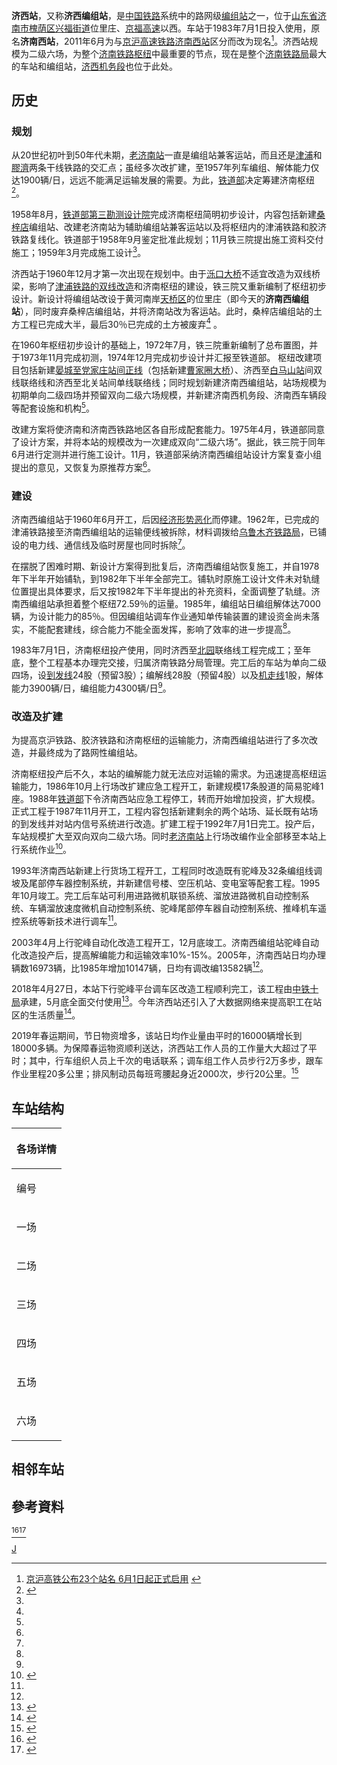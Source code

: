 {{distinguish|济南西站|鸡西站|绩溪县站}}
{{Infobox China railway station
|车站名称 = 济西站
|图片 = 201606 Z9 passes Jixi Station2.jpg
|图片介绍 = 列车通过济西站
|英文名称 = Jixi Railway Station
|车站代码 = 16196<ref>{{cite book|title=中华人民共和国铁路车站代码（GB/T 10302-2010）|publisher=中国标准出版社|year=2010|isbn=155066140495|ignore-isbn-error=true|pages=17}}</ref>
|电报码 = 
|拼音码 = 
|车站类型= 编组站
|built= 1960年
|opened = 1983年7月1日
|车站位置 = {{CHN}}[[山东省|山东省]][[济南市|济南市]][[槐荫区|槐荫区]][[兴福街道|兴福街道]]位里庄
|坐标 = {{coord|36.666304|N|116.856044|E|display=inline}}
|归属 = [[济南铁路局|济南铁路局]]
|使用状态= 使用中
|线路 = [[京沪铁路|京沪铁路]]（原[[津浦铁路#支线及联络线|津浦铁路桥党联络线]]）
|车站等级 =
|月台数目 = 
|侧式站台 = 
|岛式站台 = 
|站台面 = 	
|股道数目 = 
|正线 = 
|到发线 = 
|其它线 = 
|网站 = 
}}
'''济西站'''，又称'''济西编组站'''，是[[中国铁路|中国铁路]]系统中的路网级[[編組站|编组站]]之一，位于[[山东省|山东省]][[济南市|济南市]][[槐荫区|槐荫区]][[兴福街道|兴福街道]]位里庄、[[京福高速|京福高速]]以西。车站于1983年7月1日投入使用，原名'''济南西站'''，2011年6月为与[[京沪高速铁路|京沪高速铁路]][[济南西站|济南西站]]区分而改为现名<ref>[http://nf.nfdaily.cn/ynxx/content/2011-05/26/content_24623191.htm 京沪高铁公布23个站名 6月1日起正式启用] {{webarchive|url=https://web.archive.org/web/20110808153610/http://nf.nfdaily.cn/ynxx/content/2011-05/26/content_24623191.htm |date=2011-08-08 }}</ref>。济西站规模为二级六场，为整个[[济南铁路枢纽|济南铁路枢纽]]中最重要的节点，现在是整个[[济南铁路局|济南铁路局]]最大的车站和编组站，[[济西机务段|济西机务段]]也位于此处。

== 历史 ==
=== 规划 ===
{{See also|济南铁路枢纽|津浦铁路#双线工程}}
从20世纪初叶到50年代未期，[[津浦铁路济南车站旧址|老济南站]]一直是编组站兼客运站，而且还是[[津浦铁路|津浦]]和[[膠濟鐵路|膠濟]]两条干线铁路的交汇点；虽经多次改扩建，至1957年列车编组、解体能力仅达1900辆/日，远远不能满足运输发展的需要。为此，[[中华人民共和国铁道部|铁道部]]决定筹建济南枢纽<ref name=":0">{{Cite web|title=第一辑　济南枢纽|url=http://lib.sdsqw.cn/bin/mse.exe?seachword=&K=a&A=41&rec=55&run=13|work=山东省情资料库 铁路库|accessdate=2019-02-04|author=|date=|publisher=|archive-date=2019-01-17|archive-url=https://web.archive.org/web/20190117013430/http://lib.sdsqw.cn/bin/mse.exe?seachword=&K=a&A=41&rec=55&run=13|dead-url=no}}</ref>。

1958年8月，[[中国铁路设计集团有限公司|铁道部第三勘测设计院]]完成济南枢纽简明初步设计，内容包括新建[[桑梓店镇|桑梓店]]编组站、改建老济南站为辅助编组站兼客运站以及将枢纽内的津浦铁路和胶济铁路复线化。铁道部于1958年9月鉴定批准此规划；11月铁三院提出施工资料交付施工；1959年3月完成施工设计<ref name=":0"/>。

济西站于1960年12月才第一次出现在规划中。由于[[济南泺口黄河铁路大桥|泺口大桥]]不适宜改造为双线桥梁，影响了[[津浦铁路#双线工程|津浦铁路的双线改造]]和济南枢纽的建设，铁三院又重新编制了枢纽初步设计。新设计将编组站改设于黄河南岸[[天桥区|天桥区]]的位里庄（即今天的'''济南西编组站'''），同时废弃桑梓店编组站，并将济南站改为客运站。此时，桑梓店编组站的土方工程已完成大半，最后30％已完成的土方被废弃<ref name=":0" /> 。

在1960年枢纽初步设计的基础上，1972年7月，铁三院重新编制了总布置图，并于1973年11月完成初测，1974年12月完成初步设计并汇报至铁道部。
枢纽改建项目包括新建[[津浦铁路#济南新线|晏城至党家庄站间正线]]（包括新建[[曹家圈黄河铁路特大桥|曹家圈大桥]]）、济西至[[济南南站|白马山站]]间双线联络线和济西至北关站间单线联络线；同时规划新建济南西编组站，站场规模为初期单向二级四场并预留双向二级六场规模，并新建济南西机务段、济南西车辆段等配套设施和机构<ref name=":0" />。

改建方案将使济南和济南西铁路地区各自形成配套能力。1975年4月，铁道部同意了设计方案，并将本站的规模改为一次建成双向“二级六场”。据此，铁三院于同年6月进行定测并进行施工设计。11月，铁道部采纳济南西编组站设计方案复查小组提出的意见，又恢复为原推荐方案<ref name=":0" />。

=== 建设 ===
济南西编组站于1960年6月开工，后因[[三年困难时期|经济形势恶化]]而停建。1962年，已完成的津浦铁路接至济南西编组站的运输便线被拆除，材料调拨给[[中国铁路乌鲁木齐局集团有限公司|乌鲁木齐铁路局]]，已铺设的电力线、通信线及临时房屋也同时拆除<ref name=":0" />。

在摆脱了困难时期、新设计方案得到批复后，济南西编组站恢复施工，并自1978年下半年开始铺轨，到1982年下半年全部完工。铺轨时原施工设计文件未对轨缝位置提出具体要求，后又按1982年下半年提出的补充资料，全面调整了轨缝。济南西编组站承担着整个枢纽72.59％的运量。1985年，编组站日编组解体达7000辆，为设计能力的85％。但因编组站调车作业通知单传输装置的建设资金尚未落实，不能配套建线，综合能力不能全面发挥，影响了效率的进一步提高<ref name=":0" />。

1983年7月1日，济南枢纽投产使用，同时济西至[[北园站|北园]]联络线工程完成工；至年底，整个工程基本办理完交接，归属济南铁路分局管理。完工后的车站为单向二级四场，设[[到发线|到发线]]24股（预留3股）；编解线28股（预留4股）以及[[机走线|机走线]]1股，解体能力3900辆/日，编组能力4300辆/日<ref name=":0" />。

=== 改造及扩建 ===
为提高京沪铁路、胶济铁路和济南枢纽的运输能力，济南西编组站进行了多次改造，并最终成为了路网性编组站。

济南枢纽投产后不久，本站的编解能力就无法应对运输的需求。为迅速提高枢纽运输能力，1986年10月上行场改扩建应急工程开工，新建规模17条股道的简易驼峰1座。1988年[[中华人民共和国铁道部|铁道部]]下令济南西站应急工程停工，转而开始增加投资，扩大规模。正式工程于1987年11月开工，工程内容包括新建剩余的两个站场、延长既有站场的到发线并对站内信号系统进行改造。扩建工程于1992年7月1日完工。投产后，车站规模扩大至双向双向二级六场。同时[[津浦铁路济南车站旧址|老济南站]]上行场改编作业全部移至本站上行系统作业<ref name=":13">{{Cite web|url=http://lib.sdsqw.cn/bin/mse.exe?seachword=&K=g0&A=2&rec=23&run=13|title=第九节 济南枢纽|accessdate=2019-01-20|author=|date=|work=二轮山东省志 铁路志（1986-2005）|publisher=|archive-date=2020-03-30|archive-url=https://web.archive.org/web/20200330161206/http://lib.sdsqw.cn/bin/mse.exe?seachword=&K=g0&A=2&rec=23&run=13|dead-url=no}}</ref>。

1993年济南西站新建上行货场工程开工，工程同时改造既有驼峰及32条编组线调坡及尾部停车器控制系统，并新建信号楼、空压机站、变电室等配套工程。1995年10月竣工。完工后车站可利用进路微机联锁系统、溜放进路微机自动控制系统、车辆溜放速度微机自动控制系统、驼峰尾部停车器自动控制系统、推峰机车遥控系统等新技术进行调车<ref name=":13"/>。

2003年4月上行驼峰自动化改造工程开工，12月底竣工。济南西编组站驼峰自动化改造投产后，提高解编能力和运输效率10%-15%。2005年，济南西站日均办理辆数16973辆，比1985年增加10147辆，日均有调改编13582辆<ref name=":13"/>。

2018年4月27日，本站下行驼峰平台调车区改造工程顺利完工，该工程由[[中铁十局集团有限公司|中铁十局]]承建，5月底全面交付使用<ref>{{Cite web|title=济西站下行驼峰平台调车区改造工程完工，5月底使用|url=http://news.ifeng.com/a/20180428/57970389_0.shtml|work=news.ifeng.com|accessdate=2019-02-04|archive-date=2020-04-16|archive-url=https://web.archive.org/web/20200416195218/http://news.ifeng.com/a/20180428/57970389_0.shtml|dead-url=no}}</ref>。今年济西站还引入了大数据网络来提高职工在站区的生活质量<ref>{{Cite web|title=济西站构建大数据运营网络，打造智能化列车加工厂 - 云+社区 - 腾讯云|url=https://cloud.tencent.com/developer/article/1028924|work=cloud.tencent.com|accessdate=2019-02-04|archive-date=2020-04-16|archive-url=https://web.archive.org/web/20200416195430/https://cloud.tencent.com/developer/article/1028924|dead-url=no}}</ref>。

2019年春运期间，节日物资增多，该站日均作业量由平时的16000辆增长到18000多辆。为保障春运物资顺利送达，济西站工作人员的工作量大大超过了平时；其中，行车组织人员上千次的电话联系；调车组工作人员步行2万多步，跟车作业里程20多公里；排风制动员每班弯腰起身近2000次，步行20公里。<ref>{{Cite web|title=济西站每天18000辆列车 满载春节物资从这出发|url=https://k.sina.com.cn/article_2011075080_77de920802000fvpk.html|work=k.sina.com.cn|date=2019-01-30|accessdate=2019-02-04|last=齐鲁晚报|author=|publisher=|archive-date=2020-04-16|archive-url=https://web.archive.org/web/20200416195250/https://k.sina.com.cn/article_2011075080_77de920802000fvpk.html|dead-url=no}}</ref>

==车站结构==
{| class="wikitable sortable"
! colspan="3" |各场详情
|-
!编号
!类型
!股道数
|-
|一场
|下行到达场
|11
|-
|二场
|上行到达场
|13
|-
|三场
|下行到发场
|7
|-
|四场
|下行编解场
|32
|-
|五场
|上行编解场
|33
|-
|六场
|上行到发场
|7
|}

==相邻车站==
{{start rail box|[[File:China_Railways.svg|16px]] [[中国铁路|中国铁路]]}}
{{s-inop|[[桥南站|桥南站]]|{{站|北京}}方向}}
{{s-line|[[京沪铁路|京沪铁路]]<br />← 4km 济西站 5km →}}
{{s-inop|[[水屯站|水屯站]]|{{站|上海}}方向}}
{{end box}}

==參考資料==
<ref>{{Cite web|title=济西站：用责任守护大枢纽安全畅通_最新报道_大众网|url=http://www.dzwww.com/2013/2014cy/zxbd/201402/t20140210_9626305.htm|work=www.dzwww.com|accessdate=2019-02-04|archive-date=2020-03-30|archive-url=https://web.archive.org/web/20200330161226/http://www.dzwww.com/2013/2014cy/zxbd/201402/t20140210_9626305.htm|dead-url=no}}</ref><ref>{{Cite web|title=济南铁路枢纽|url=http://www.kepu.net.cn/gb/technology/railway/railway_station/200401170026.html|work=铁道馆_中国科普博览|accessdate=2019-02-04|author=|date=|publisher=|archive-date=2020-10-27|archive-url=https://web.archive.org/web/20201027084148/http://www.kepu.net.cn/gb/technology/railway/railway_station/200401170026.html|dead-url=no}}</ref>
{{commonscat|Jixi Railway Station (Shandong)}}
{{Reflist}}

{{中国铁路特等站|济}}
{{京沪铁路}}
{{济南市公共交通网络}}
{{中国铁路编组站}}

[[Category:济南市铁路车站|J]]